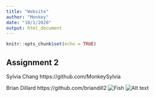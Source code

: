 ```yaml
---
title: "Website"
author: "Monkey"
date: "10/1/2020"
output: html_document
---
```


```r
knitr::opts_chunk$set(echo = TRUE)
```

## Assignment 2
Sylvia Chang  https://github.com/MonkeySylvia

Brian Dillard https://github.com/briandill2
![Fish](https://static.toiimg.com/photo/msid-67586673/67586673.jpg)
![Alt text](/Users/Monkey/Downloads/fish.png)  

